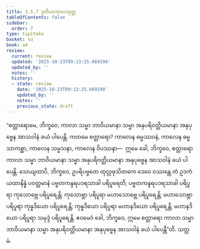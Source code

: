 ```yaml
---
title: 3.5.7 ဒုတိယကာလသုတ္တ
tableOfContents: false
sidebar:
  order: 7
type: tipitaka
basket: su
book: a4
review:
  current: review
  updated: '2025-10-23T09:13:25.669298'
  updated_by: ''
  notes: ''
  history:
  - state: review
    date: '2025-10-23T09:13:25.669298'
    updated_by: ''
    notes: ''
    previous_state: draft
---
```



<ReviewStatus review={frontmatter.review} showDetails={true} />

<HypothesisAnnotation frontmatter={frontmatter} />

<DynamicBreadcrumb />

<Division number="147" book="a4" e="ch" v="15" p="457">

<Paragraph number="894" book="a4">
“စတ္တာရောမေ, ဘိက္ခဝေ, ကာလာ သမ္မာ ဘာဝိယမာနာ သမ္မာ အနုပရိဝတ္တိယမာနာ အနုပုဗ္ဗေန အာသဝါနံ ခယံ ပါပေန္တိ. ကတမေ စတ္တာရော? ကာလေန ဓမ္မဿဝနံ, ကာလေန ဓမ္မသာကစ္ဆာ, ကာလေန သမ္မသနာ, ကာလေန ဝိပဿနာ—  ဣမေ ခေါ, ဘိက္ခဝေ, စတ္တာရော ကာလာ သမ္မာ ဘာဝိယမာနာ သမ္မာ အနုပရိဝတ္တိယမာနာ အနုပုဗ္ဗေန အာသဝါနံ ခယံ ပါပေန္တိ.
</Paragraph>

<Paragraph number="895" book="a4">
သေယျထာပိ, ဘိက္ခဝေ, ဥပရိပဗ္ဗတေ ထုလ္လဖုသိတကေ ဒေဝေ ဝဿန္တေ တံ ဥဒကံ ယထာနိန္နံ ပဝတ္တမာနံ ပဗ္ဗတကန္ဒရပဒရသာခါ ပရိပူရေတိ; ပဗ္ဗတကန္ဒရပဒရသာခါ ပရိပူရာ ကုသောဗ္ဘေ ပရိပူရေန္တိ; ကုသောဗ္ဘာ ပရိပူရာ မဟာသောဗ္ဘေ ပရိပူရေန္တိ; မဟာသောဗ္ဘာ ပရိပူရာ ကုန္နဒိယော ပရိပူရေန္တိ; ကုန္နဒိယော ပရိပူရာ မဟာနဒိယော ပရိပူရေန္တိ; မဟာနဒိယော ပရိပူရာ သမုဒ္ဒံ ပရိပူရေန္တိ. ဧဝမေဝံ ခေါ, ဘိက္ခဝေ, ဣမေ စတ္တာရော ကာလာ သမ္မာ ဘာဝိယမာနာ သမ္မာ အနုပရိဝတ္တိယမာနာ အနုပုဗ္ဗေန အာသဝါနံ ခယံ ပါပေန္တီ”တိ.

</Paragraph>
</Division>

<Paragraph number="896" type="center" book="a4">
သတ္တမံ.
</Paragraph>